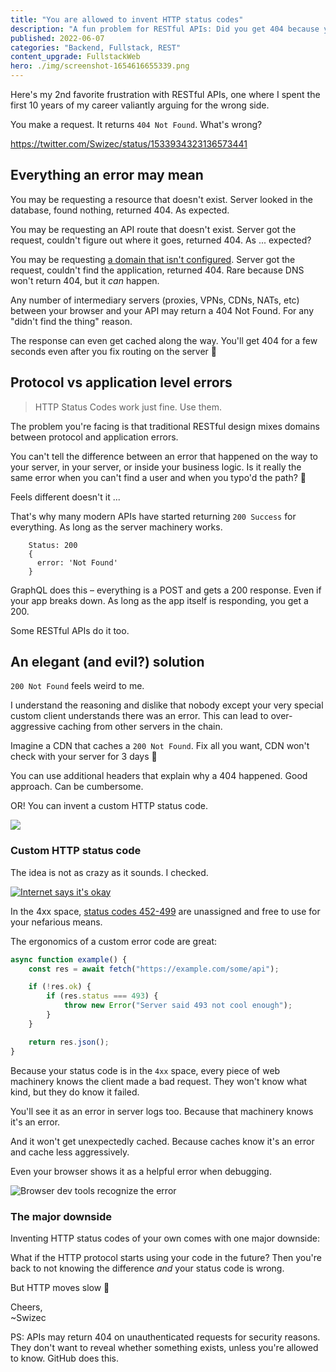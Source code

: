 ```yaml
---
title: "You are allowed to invent HTTP status codes"
description: "A fun problem for RESTful APIs: Did you get 404 because your URL is wrong or because the resource wasn't found?"
published: 2022-06-07
categories: "Backend, Fullstack, REST"
content_upgrade: FullstackWeb
hero: ./img/screenshot-1654616655339.png
---
```


Here's my 2nd favorite frustration with RESTful APIs, one where I spent the first 10 years of my career valiantly arguing for the wrong side.

You make a request. It returns `404 Not Found`. What's wrong?

https://twitter.com/Swizec/status/1533934323136573441

## Everything an error may mean

You may be requesting a resource that doesn't exist. Server looked in the database, found nothing, returned 404. As expected.

You may be requesting an API route that doesn't exist. Server got the request, couldn't figure out where it goes, returned 404. As ... expected?

You may be requesting [a domain that isn't configured](https://serverfault.com/questions/187020/what-http-status-code-should-an-unconfigured-domain-return). Server got the request, couldn't find the application, returned 404. Rare because DNS won't return 404, but it _can_ happen.

Any number of intermediary servers (proxies, VPNs, CDNs, NATs, etc) between your browser and your API may return a 404 Not Found. For any "didn't find the thing" reason.

The response can even get cached along the way. You'll get 404 for a few seconds even after you fix routing on the server 💩

## Protocol vs application level errors

> HTTP Status Codes work just fine. Use them.

The problem you're facing is that traditional RESTful design mixes domains between protocol and application errors.

You can't tell the difference between an error that happened on the way to your server, in your server, or inside your business logic. Is it really the same error when you can't find a user and when you typo'd the path? 🤔

Feels different doesn't it ...

That's why many modern APIs have started returning `200 Success` for everything. As long as the server machinery works.

```
    Status: 200
    {
      error: 'Not Found'
    }
```

GraphQL does this – everything is a POST and gets a 200 response. Even if your app breaks down. As long as the app itself is responding, you get a 200.

Some RESTful APIs do it too.

## An elegant (and evil?) solution

`200 Not Found` feels weird to me.

I understand the reasoning and dislike that nobody except your very special custom client understands there was an error. This can lead to over-aggressive caching from other servers in the chain.

Imagine a CDN that caches a `200 Not Found`. Fix all you want, CDN won't check with your server for 3 days 💩

You can use additional headers that explain why a 404 happened. Good approach. Can be cumbersome.

OR! You can invent a custom HTTP status code.

![](giphy:jack_nicholson_yes)

### Custom HTTP status code

The idea is not as crazy as it sounds. I checked.

[![Internet says it's okay](./img/Internet-says-its-okayhi0ag5.png)](https://stackoverflow.com/questions/7996569/can-we-create-custom-http-status-codes)

In the 4xx space, [status codes 452-499](https://developer.mozilla.org/en-US/docs/Web/HTTP/Status#client_error_responses) are unassigned and free to use for your nefarious means.

The ergonomics of a custom error code are great:

```javascript
async function example() {
    const res = await fetch("https://example.com/some/api");

    if (!res.ok) {
        if (res.status === 493) {
            throw new Error("Server said 493 not cool enough");
        }
    }

    return res.json();
}
```

Because your status code is in the `4xx` space, every piece of web machinery knows the client made a bad request. They won't know what kind, but they do know it failed.

You'll see it as an error in server logs too. Because that machinery knows it's an error.

And it won't get unexpectedly cached. Because caches know it's an error and cache less aggressively.

Even your browser shows it as a helpful error when debugging.

![Browser dev tools recognize the error](./img/Browser-dev-tools-recognize-the-error02e126.png)

### The major downside

Inventing HTTP status codes of your own comes with one major downside:

What if the HTTP protocol starts using your code in the future? Then you're back to not knowing the difference _and_ your status code is wrong.

But HTTP moves slow 🤞

Cheers,<br/>
~Swizec

PS: APIs may return 404 on unauthenticated requests for security reasons. They don't want to reveal whether something exists, unless you're allowed to know. GitHub does this.
